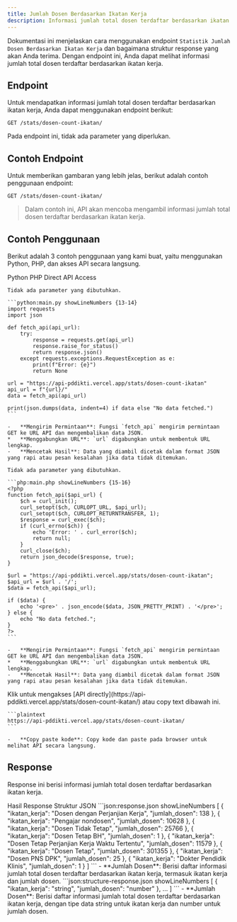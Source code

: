 ```yaml
---
title: Jumlah Dosen Berdasarkan Ikatan Kerja
description: Informasi jumlah total dosen terdaftar berdasarkan ikatan kerja.
---
```


Dokumentasi ini menjelaskan cara menggunakan endpoint `Statistik Jumlah Dosen Berdasarkan Ikatan Kerja` dan bagaimana struktur response yang akan Anda terima. Dengan endpoint ini, Anda dapat melihat informasi jumlah total dosen terdaftar berdasarkan ikatan kerja.

## Endpoint

Untuk mendapatkan informasi jumlah total dosen terdaftar berdasarkan ikatan kerja, Anda dapat menggunakan endpoint berikut:

```plaintext
GET /stats/dosen-count-ikatan/
```

Pada endpoint ini, tidak ada parameter yang diperlukan.

## Contoh Endpoint

Untuk memberikan gambaran yang lebih jelas, berikut adalah contoh penggunaan endpoint:

```plaintext
GET /stats/dosen-count-ikatan/
```

> Dalam contoh ini, API akan mencoba mengambil informasi jumlah total dosen terdaftar berdasarkan ikatan kerja.

## Contoh Penggunaan

Berikut adalah 3 contoh penggunaan yang kami buat, yaitu menggunakan Python, PHP, dan akses API secara langsung.

<Tabs defaultValue="python" className="pt-5 pb-1">
  <TabsList>
    <TabsTrigger value="python">Python</TabsTrigger>
    <TabsTrigger value="php">PHP</TabsTrigger>
    <TabsTrigger value="direct">Direct API Access</TabsTrigger>
  </TabsList>
  <TabsContent value="python">

    Tidak ada parameter yang dibutuhkan.

    ```python:main.py showLineNumbers {13-14}
    import requests
    import json

    def fetch_api(api_url):
        try:
            response = requests.get(api_url)
            response.raise_for_status()
            return response.json()
        except requests.exceptions.RequestException as e:
            print(f"Error: {e}")
            return None

    url = "https://api-pddikti.vercel.app/stats/dosen-count-ikatan"
    api_url = f"{url}/"
    data = fetch_api(api_url)

    print(json.dumps(data, indent=4) if data else "No data fetched.")
    ```

    -   **Mengirim Permintaan**: Fungsi `fetch_api` mengirim permintaan GET ke URL API dan mengembalikan data JSON.
    *   **Menggabungkan URL**: `url` digabungkan untuk membentuk URL lengkap.
    -   **Mencetak Hasil**: Data yang diambil dicetak dalam format JSON yang rapi atau pesan kesalahan jika data tidak ditemukan.
  </TabsContent>
  <TabsContent value="php">

    Tidak ada parameter yang dibutuhkan.

    ```php:main.php showLineNumbers {15-16}
    <?php
    function fetch_api($api_url) {
        $ch = curl_init();
        curl_setopt($ch, CURLOPT_URL, $api_url);
        curl_setopt($ch, CURLOPT_RETURNTRANSFER, 1);
        $response = curl_exec($ch);
        if (curl_errno($ch)) {
            echo 'Error: ' . curl_error($ch);
            return null;
        }
        curl_close($ch);
        return json_decode($response, true);
    }

    $url = "https://api-pddikti.vercel.app/stats/dosen-count-ikatan";
    $api_url = $url . '/';
    $data = fetch_api($api_url);

    if ($data) {
        echo '<pre>' . json_encode($data, JSON_PRETTY_PRINT) . '</pre>';
    } else {
        echo "No data fetched.";
    }
    ?>
    ```

    -   **Mengirim Permintaan**: Fungsi `fetch_api` mengirim permintaan GET ke URL API dan mengembalikan data JSON.
    *   **Menggabungkan URL**: `url` digabungkan untuk membentuk URL lengkap.
    -   **Mencetak Hasil**: Data yang diambil dicetak dalam format JSON yang rapi atau pesan kesalahan jika data tidak ditemukan.
  </TabsContent>
  <TabsContent value="direct">
    Klik untuk mengakses [API directly](https://api-pddikti.vercel.app/stats/dosen-count-ikatan/) atau copy text dibawah ini.

    ```plaintext
    https://api-pddikti.vercel.app/stats/dosen-count-ikatan/
    ```

    -   **Copy paste kode**: Copy kode dan paste pada browser untuk melihat API secara langsung.
  </TabsContent>
</Tabs>

## Response

Response ini berisi informasi jumlah total dosen terdaftar berdasarkan ikatan kerja.

<Tabs defaultValue="hasil" className="pt-5 pb-1">
  <TabsList>
    <TabsTrigger value="hasil">Hasil Response</TabsTrigger>
    <TabsTrigger value="struktur">Struktur JSON</TabsTrigger>
  </TabsList>
  <TabsContent value="hasil">
    ```json:response.json showLineNumbers
    [
        {
            "ikatan_kerja": "Dosen dengan Perjanjian Kerja",
            "jumlah_dosen": 138
        },
        {
            "ikatan_kerja": "Pengajar nondosen",
            "jumlah_dosen": 10628
        },
        {
             "ikatan_kerja": "Dosen Tidak Tetap",
            "jumlah_dosen": 25766
        },
        {
            "ikatan_kerja": "Dosen Tetap BH",
            "jumlah_dosen": 1
        },
        {
            "ikatan_kerja": "Dosen Tetap Perjanjian Kerja Waktu Tertentu",
            "jumlah_dosen": 11579
        },
        {
            "ikatan_kerja": "Dosen Tetap",
            "jumlah_dosen": 301355
        },
        {
            "ikatan_kerja": "Dosen PNS DPK",
            "jumlah_dosen": 25
        },
        {
            "ikatan_kerja": "Dokter Pendidik Klinis",
            "jumlah_dosen": 1
        }
    ]
    ```
    -   **Jumlah Dosen**: Berisi daftar informasi jumlah total dosen terdaftar berdasarkan ikatan kerja, termasuk ikatan kerja dan jumlah dosen.
  </TabsContent>
  <TabsContent value="struktur">
    ```json:structure-response.json showLineNumbers
    [
        {
            "ikatan_kerja": "string",
            "jumlah_dosen": "number"
        },
        ...
    ]
    ```
    -   **Jumlah Dosen**: Berisi daftar informasi jumlah total dosen terdaftar berdasarkan ikatan kerja, dengan tipe data string untuk ikatan kerja dan number untuk jumlah dosen.
  </TabsContent>
</Tabs>